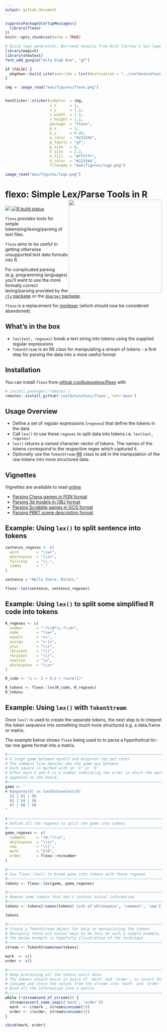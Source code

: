 ```yaml
---
output: github_document
---
```


<!-- README.md is generated from README.Rmd. Please edit that file -->


```r
suppressPackageStartupMessages({
  library(flexo)
})
knitr::opts_chunk$set(echo = TRUE)
```




```r
# Quick logo generation. Borrowed heavily from Nick Tierney's Syn logo process
library(magick)
library(showtext)
font_add_google("Alfa Slab One", "gf")

if (FALSE) {
  pkgdown::build_site(override = list(destination = "../coolbutuseless.github.io/package/flexo"))
}
```


```r
img <- image_read("man/figures/flexo.png")


hexSticker::sticker(subplot  = img,
                    s_x      = 1,
                    s_y      = 1.2,
                    s_width  = 1.5,
                    s_height = 1.2,
                    package  = "flexo",
                    p_x      = 1,
                    p_y      = 0.45,
                    p_color  = "#223344",
                    p_family = "gf",
                    p_size   = 8,
                    h_size   = 1.2,
                    h_fill   = "#ffffff",
                    h_color  = "#223344",
                    filename = "man/figures/logo.png")

image_read("man/figures/logo.png")
```



# flexo: Simple Lex/Parse Tools in R    <img src="man/figures/logo.png" align="right" height=300 />

<!-- badges: start -->
![](https://img.shields.io/badge/cool-useless-green.svg)
[![R build status](https://github.com/coolbutuseless/flexo/workflows/R-CMD-check/badge.svg)](https://github.com/coolbutuseless/flexo/actions)
<!-- badges: end -->
  
`flexo` provides tools for simple tokenising/lexing/parsing of text files.  

`flexo` aims to be useful in getting otherwise unsupported text data formats into R. 

For complicated parsing (e.g. programming languages) you'll want to use the more 
formally correct lexing/parsing provided by the [`rly` package](https://cran.r-project.org/package=rly) 
or the [`dparser` package](https://cran.r-project.org/package=dparser).

`flexo` is a replacement for [minilexer](https://github.com/coolbutuseless/minilexer)
(which should now be considered abandoned).


## What's in the box

* `lex(text, regexes)` break a text string into tokens using the supplied 
   regular expressions
* `TokenStream` is an R6 class for manipulating a stream of tokens - a 
  first step for parsing the data into a more useful format

Installation
-----------------------------------------------------------------------------

You can install `flexo` from [github coolbutuseless/flexo](https://github.com/coolbutuseless/flexo) with 

```r
# install.packages('remotes')
remotes::install_github('coolbutuseless/flexo', ref='main')
```


Usage Overview
-----------------------------------------------------------------------------

* Define a set of regular expressions (`regexes`) that define the tokens in the data
* Call `lex()` to use these `regexes` to split data into tokens i.e. `lex(text, regexes)`
* `lex()` returns a named character vector of tokens.  The names of the tokens
  correspond to the respective regex which captured it.
* Optionally use the `TokenStream` [R6](https://cran.r-project.org/package=R6) 
class to aid in the manipulation of the raw tokens into more structured data.


Vignettes
-----------------------------------------------------------------------------

Vignettes are available to read [online](https://coolbutuseless.github.io/package/flexo)

* [Parsing Chess games in PGN format](https://coolbutuseless.github.io/package/flexo/articles/chess.html)
* [Parsing 3d models in OBJ format](https://coolbutuseless.github.io/package/flexo/articles/parse_obj.html)
* [Parsing Scrabble games in GCG format](https://coolbutuseless.github.io/package/flexo/articles/Scrabble.html)
* [Parsing PBRT scene description format](https://coolbutuseless.github.io/package/flexo/articles/PBRT.html)



Example: Using `lex()` to split sentence into tokens
-----------------------------------------------------------------------------
```r
sentence_regexes <- c(
  word        = "\\w+", 
  whitespace  = "\\s+",
  fullstop    = "\\.",
  comma       = ","
)

sentence = "Hello there, Rstats."

flexo::lex(sentence, sentence_regexes)
```



Example: Using `lex()` to split some simplified R code into tokens
-----------------------------------------------------------------------------

```r
R_regexes <- c(
  number      = "-?\\d*\\.?\\d+",
  name        = "\\w+",
  equals      = "==",
  assign      = "<-|=",
  plus        = "\\+",
  lbracket    = "\\(",
  rbracket    = "\\)",
  newline     = "\n",
  whitespace  = "\\s+"
)

R_code <- "x <- 3 + 4.2 + rnorm(1)"

R_tokens <- flexo::lex(R_code, R_regexes)
R_tokens
```


Example: Using `lex()` with `TokenStream` 
-----------------------------------------------------------------------------

Once `lex()` is used to create the separate tokens, the next step is to intepret
the token sequence into something much more structured e.g. a data.frame or
matrix.

The example below shows `flexo` being used to to parse a hypothetical tic-tac-toe 
game format into a matrix.

```r
#~~~~~~~~~~~~~~~~~~~~~~~~~~~~~~~~~~~~~~~~~~~~~~~~~~~~~~~~~~~~~~~~~~~~~~~~~~~~
# A tough game between myself and Kasparov (my pet rock)
# The comment line denotes who the game was between
# Each square is marked with an 'X' or 'O'
# After each X and O is a number indicating the order in which the mark
# appeared on the board.
#~~~~~~~~~~~~~~~~~~~~~~~~~~~~~~~~~~~~~~~~~~~~~~~~~~~~~~~~~~~~~~~~~~~~~~~~~~~~
game <- "
# Kasparov(X) vs Coolbutuseless(O)
  X2 | O1 | O5 
  O3 | X4 | X6
  X7 | O8 | X9
"

#~~~~~~~~~~~~~~~~~~~~~~~~~~~~~~~~~~~~~~~~~~~~~~~~~~~~~~~~~~~~~~~~~~~~~~~~~~~~
# Define all the regexes to split the game into tokens
#~~~~~~~~~~~~~~~~~~~~~~~~~~~~~~~~~~~~~~~~~~~~~~~~~~~~~~~~~~~~~~~~~~~~~~~~~~~~
game_regexes <- c(
  comment     = "(#.*?)\n", 
  whitespace  = "\\s+",
  sep         = "\\|",
  mark        = "X|O",
  order       = flexo::re$number
)

#~~~~~~~~~~~~~~~~~~~~~~~~~~~~~~~~~~~~~~~~~~~~~~~~~~~~~~~~~~~~~~~~~~~~~~~~~~~~
# Use flexo::lex() to break game into tokens with these regexes
#~~~~~~~~~~~~~~~~~~~~~~~~~~~~~~~~~~~~~~~~~~~~~~~~~~~~~~~~~~~~~~~~~~~~~~~~~~~~
tokens <- flexo::lex(game, game_regexes)

#~~~~~~~~~~~~~~~~~~~~~~~~~~~~~~~~~~~~~~~~~~~~~~~~~~~~~~~~~~~~~~~~~~~~~~~~~~~~
# Remove some tokens that don't contain actual information
#~~~~~~~~~~~~~~~~~~~~~~~~~~~~~~~~~~~~~~~~~~~~~~~~~~~~~~~~~~~~~~~~~~~~~~~~~~~~
tokens <- tokens[!names(tokens) %in% c('whitespace', 'comment', 'sep')]

tokens

#~~~~~~~~~~~~~~~~~~~~~~~~~~~~~~~~~~~~~~~~~~~~~~~~~~~~~~~~~~~~~~~~~~~~~~~~~~~~
# Create a TokenStream object for help in manipulating the tokens
# Obviously there are easier ways to do this on such a simple example, but 
# the below example is hopefully illustrative of the technique
#~~~~~~~~~~~~~~~~~~~~~~~~~~~~~~~~~~~~~~~~~~~~~~~~~~~~~~~~~~~~~~~~~~~~~~~~~~~~
stream <- TokenStream$new(tokens)

mark  <- c()
order <- c()

#~~~~~~~~~~~~~~~~~~~~~~~~~~~~~~~~~~~~~~~~~~~~~~~~~~~~~~~~~~~~~~~~~~~~~~~~~~~~
# Keep processing all the tokens until done.  
# The tokens should exist in pairs of 'mark' and 'order', so assert that pairing
# Consume and store the values from the stream into 'mark' and 'order' vectors
# Bind all the information into a matrix
#~~~~~~~~~~~~~~~~~~~~~~~~~~~~~~~~~~~~~~~~~~~~~~~~~~~~~~~~~~~~~~~~~~~~~~~~~~~~
while (!stream$end_of_stream()) {
  stream$assert_name_seq(c('mark', 'order'))
  mark  <- c(mark , stream$consume(1))
  order <- c(order, stream$consume(1))
}

cbind(mark, order)
```
























